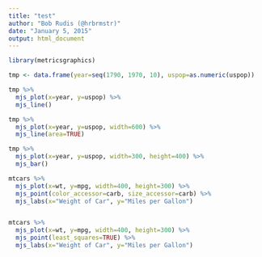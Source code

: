 ```yaml
---
title: "test"
author: "Bob Rudis (@hrbrmstr)"
date: "January 5, 2015"
output: html_document
---
```


```r
library(metricsgraphics)

tmp <- data.frame(year=seq(1790, 1970, 10), uspop=as.numeric(uspop))

tmp %>%
  mjs_plot(x=year, y=uspop) %>%
  mjs_line()

tmp %>%
  mjs_plot(x=year, y=uspop, width=600) %>%
  mjs_line(area=TRUE)

tmp %>% 
  mjs_plot(x=year, y=uspop, width=300, height=400) %>%
  mjs_bar()

mtcars %>% 
  mjs_plot(x=wt, y=mpg, width=400, height=300) %>%
  mjs_point(color_accessor=carb, size_accessor=carb) %>%
  mjs_labs(x="Weight of Car", y="Miles per Gallon")


mtcars %>% 
  mjs_plot(x=wt, y=mpg, width=400, height=300) %>%
  mjs_point(least_squares=TRUE) %>%
  mjs_labs(x="Weight of Car", y="Miles per Gallon")

```